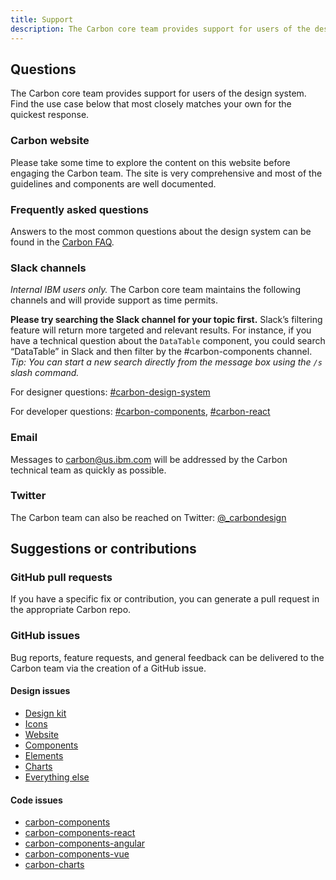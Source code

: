 ```yaml
---
title: Support
description: The Carbon core team provides support for users of the design system. Some of our common channels for this include GitHub, Slack, Twitter, and email.
---
```


## Questions

The Carbon core team provides support for users of the design system. Find the use case below that most closely matches your own for the quickest response.

### Carbon website

Please take some time to explore the content on this website before engaging the Carbon team. The site is very comprehensive and most of the guidelines and components are well documented.

### Frequently asked questions

Answers to the most common questions about the design system can be found in the [Carbon FAQ](faq).

### Slack channels

_Internal IBM users only._ The Carbon core team maintains the following channels and will provide support as time permits.

**Please try searching the Slack channel for your topic first.** Slack’s filtering feature will return more targeted and relevant results. For instance, if you have a technical question about the `DataTable` component, you could search “DataTable” in Slack and then filter by the #carbon-components channel. _Tip: You can start a new search directly from the message box using the `/s` slash command._

For designer questions: [#carbon-design-system](https://ibm-studios.slack.com/messages/C0M053VPT/)

For developer questions: [#carbon-components](https://ibm-studios.slack.com/messages/C046Y0YUD/), [#carbon-react](https://ibm-studios.slack.com/messages/C2K6RFJ1G/)

### Email

Messages to <carbon@us.ibm.com> will be addressed by the Carbon technical team as quickly as possible.

### Twitter

The Carbon team can also be reached on Twitter: [@\_carbondesign](https://twitter.com/_carbondesign?lang=en)

## Suggestions or contributions

### GitHub pull requests

If you have a specific fix or contribution, you can generate a pull request in the appropriate Carbon repo.

### GitHub issues

Bug reports, feature requests, and general feedback can be delivered to the Carbon team via the creation of a GitHub issue.

#### Design issues

- [Design kit](https://github.com/carbon-design-system/carbon-design-kit/issues/new)
- [Icons](https://github.com/carbon-design-system/carbon-icons/issues/new)
- [Website](https://github.com/carbon-design-system/carbon-website/issues/new/choose)
- [Components](https://github.com/carbon-design-system/carbon/issues/new/choose)
- [Elements](https://github.com/carbon-design-system/carbon/issues/new/choose)
- [Charts](https://github.com/carbon-design-system/carbon-charts/issues/new)
- [Everything else](https://github.com/carbon-design-system/issue-tracking/issues/new)

#### Code issues

- [carbon-components](https://github.com/carbon-design-system/carbon/issues/new/choose)
- [carbon-components-react](https://github.com/carbon-design-system/carbon/tree/master/packages/react/issues/new/choose)
- [carbon-components-angular](https://github.com/IBM/carbon-components-angular/issues/new)
- [carbon-components-vue](https://github.com/carbon-design-system/carbon-components-vue/issues/new)
- [carbon-charts](https://github.com/carbon-design-system/carbon-charts/issues/new)
